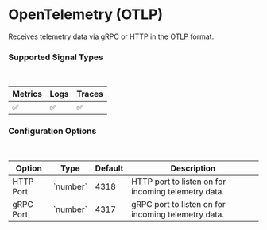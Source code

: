 
# OpenTelemetry (OTLP)

Receives telemetry data via gRPC or HTTP in the [OTLP](https://opentelemetry.io/docs/specs/otlp/) format.

### Supported Signal Types
<br />
<Table>
  <thead>
    <Tr>
      <Th>Metrics</Th>
      <Th>Logs</Th>
      <Th>Traces</Th>
    </Tr>
  </thead>
  <tbody>
    <Tr>
      <Td>✅</Td>
      <Td>✅</Td>
      <Td>✅</Td>
    </Tr>
  </tbody>
</Table>

### Configuration Options
<br />
<Table>
  <thead>
    <Tr>
      <Th>Option</Th>
      <Th>Type</Th>
      <Th>Default</Th>
      <Th>Description</Th>
    </Tr>
  </thead>
  <tbody>
    <Tr>
      <Td>HTTP Port</Td>
      <Td>`number`</Td>
      <Td>4318</Td>
      <Td>HTTP port to listen on for incoming telemetry data.</Td>
    </Tr>
    <Tr>
      <Td>gRPC Port</Td>
      <Td>`number`</Td>
      <Td>4317</Td>
      <Td>gRPC port to listen on for incoming telemetry data.</Td>
    </Tr>
  </tbody>
</Table>